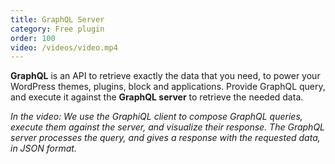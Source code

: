 ```yaml
---
title: GraphQL Server
category: Free plugin
order: 100
video: /videos/video.mp4
---
```


**GraphQL** is an API to retrieve exactly the data that you need, to power your WordPress themes, plugins, block and applications. Provide GraphQL query, and execute it against the **GraphQL server** to retrieve the needed data.

_In the video: We use the GraphiQL client to compose GraphQL queries, execute them against the server, and visualize their response. The GraphQL server processes the query, and gives a response with the requested data, in JSON format._

